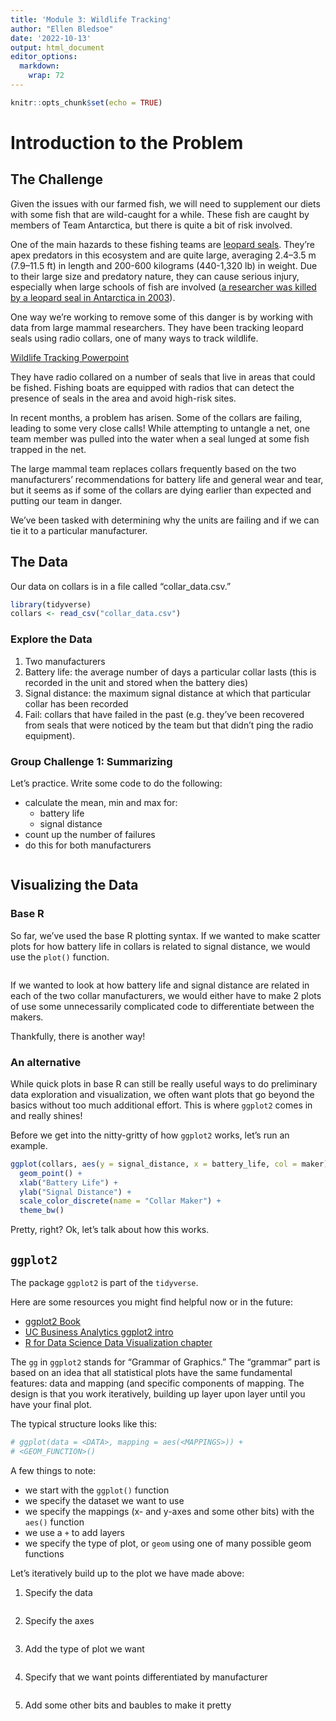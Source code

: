 ```yaml
---
title: 'Module 3: Wildlife Tracking'
author: "Ellen Bledsoe"
date: '2022-10-13'
output: html_document
editor_options: 
  markdown: 
    wrap: 72
---
```


```r
knitr::opts_chunk$set(echo = TRUE)
```

# Introduction to the Problem

## The Challenge

Given the issues with our farmed fish, we will need to supplement our
diets with some fish that are wild-caught for a while. These fish are
caught by members of Team Antarctica, but there is quite a bit of risk
involved.

One of the main hazards to these fishing teams are [leopard
seals](https://en.wikipedia.org/wiki/Leopard_seal). They're apex
predators in this ecosystem and are quite large, averaging 2.4--3.5 m
(7.9--11.5 ft) in length and 200-600 kilograms (440-1,320 lb) in weight.
Due to their large size and predatory nature, they can cause serious
injury, especially when large schools of fish are involved ([a
researcher was killed by a leopard seal in Antarctica in
2003](https://www.theguardian.com/uk/2003/jul/24/science.highereducation)).

One way we're working to remove some of this danger is by working with
data from large mammal researchers. They have been tracking leopard
seals using radio collars, one of many ways to track wildlife.

[Wildlife Tracking
Powerpoint](https://docs.google.com/presentation/d/13ltfOa_roO-4DmKv1-hIOxtvKqt1i7uJKMKUf2HWG2c/edit#slide=id.g16730a957e3_0_20)

They have radio collared on a number of seals that live in areas that
could be fished. Fishing boats are equipped with radios that can detect
the presence of seals in the area and avoid high-risk sites.

In recent months, a problem has arisen. Some of the collars are failing,
leading to some very close calls! While attempting to untangle a net,
one team member was pulled into the water when a seal lunged at some
fish trapped in the net.

The large mammal team replaces collars frequently based on the two
manufacturers' recommendations for battery life and general wear and
tear, but it seems as if some of the collars are dying earlier than
expected and putting our team in danger.

We've been tasked with determining why the units are failing and if we
can tie it to a particular manufacturer.

## The Data

Our data on collars is in a file called "collar_data.csv."

```r
library(tidyverse)
collars <- read_csv("collar_data.csv")
```

### Explore the Data

1.  Two manufacturers
2.  Battery life: the average number of days a particular collar lasts
    (this is recorded in the unit and stored when the battery dies)
3.  Signal distance: the maximum signal distance at which that
    particular collar has been recorded
4.  Fail: collars that have failed in the past (e.g. they've been
    recovered from seals that were noticed by the team but that didn't
    ping the radio equipment).

### Group Challenge 1: Summarizing

Let's practice. Write some code to do the following:

-   calculate the mean, min and max for:
    -   battery life
    -   signal distance
-   count up the number of failures
-   do this for both manufacturers

```r

```

## Visualizing the Data

### Base R

So far, we've used the base R plotting syntax. If we wanted to make
scatter plots for how battery life in collars is related to signal
distance, we would use the `plot()` function.

```r

```

If we wanted to look at how battery life and signal distance are related
in each of the two collar manufacturers, we would either have to make 2
plots of use some unnecessarily complicated code to differentiate
between the makers.

Thankfully, there is another way!

### An alternative

While quick plots in base R can still be really useful ways to do
preliminary data exploration and visualization, we often want plots that
go beyond the basics without too much additional effort. This is where
`ggplot2` comes in and really shines!

Before we get into the nitty-gritty of how `ggplot2` works, let's run an
example.

```r
ggplot(collars, aes(y = signal_distance, x = battery_life, col = maker)) +
  geom_point() +
  xlab("Battery Life") +
  ylab("Signal Distance") +
  scale_color_discrete(name = "Collar Maker") +
  theme_bw()
```

Pretty, right? Ok, let's talk about how this works.

## `ggplot2`

The package `ggplot2` is part of the `tidyverse`.

Here are some resources you might find helpful now or in the future:

-   [ggplot2 Book](https://ggplot2-book.org/getting-started.html)
-   [UC Business Analytics ggplot2
    intro](https://uc-r.github.io/ggplot_intro)
-   [R for Data Science Data Visualization
    chapter](https://r4ds.had.co.nz/data-visualisation.html)

The `gg` in `ggplot2` stands for "Grammar of Graphics." The "grammar"
part is based on an idea that all statistical plots have the same
fundamental features: data and mapping (and specific components of
mapping. The design is that you work iteratively, building up layer upon
layer until you have your final plot.

The typical structure looks like this:

```r
# ggplot(data = <DATA>, mapping = aes(<MAPPINGS>)) +  
# <GEOM_FUNCTION>()
```

A few things to note:

-   we start with the `ggplot()` function
-   we specify the dataset we want to use
-   we specify the mappings (x- and y-axes and some other bits) with the
    `aes()` function
-   we use a `+` to add layers
-   we specify the type of plot, or `geom` using one of many possible
    geom functions

Let's iteratively build up to the plot we have made above:

1)  Specify the data

```r

```

2)  Specify the axes

```r

```

3)  Add the type of plot we want

```r

```

4)  Specify that we want points differentiated by manufacturer

```r

```

5.  Add some other bits and baubles to make it pretty

```r

```
